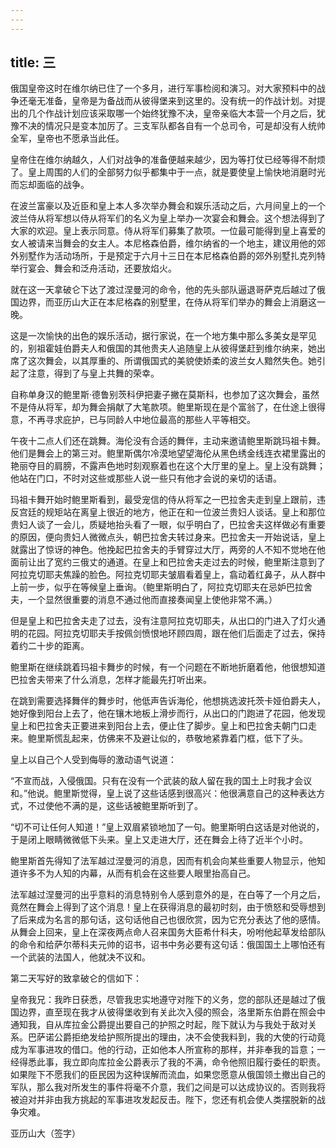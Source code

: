 ```yaml
---
---
---
```

title: 三
---



俄国皇帝这时在维尔纳已住了一个多月，进行军事检阅和演习。对大家预料中的战争还毫无准备，皇帝是为备战而从彼得堡来到这里的。没有统一的作战计划。对提出的几个作战计划应该采取哪一个始终犹豫不决，皇帝亲临大本营一个月之后，犹豫不决的情况只是变本加厉了。三支军队都各自有一个总司令，可是却没有人统帅全军，皇帝也不愿承当此任。

皇帝住在维尔纳越久，人们对战争的准备便越来越少，因为等打仗已经等得不耐烦了。皇上周围的人们的全部努力似乎都集中于一点，就是要使皇上愉快地消磨时光而忘却面临的战争。

在波兰富豪以及近臣和皇上本人多次举办舞会和娱乐活动之后，六月间皇上的一个波兰侍从将军想以侍从将军们的名义为皇上举办一次宴会和舞会。这个想法得到了大家的欢迎。皇上表示同意。侍从将军们募集了款项。一位最可能得到皇上喜爱的女人被请来当舞会的女主人。本尼格森伯爵，维尔纳省的一个地主，建议用他的郊外别墅作为活动场所，于是预定于六月十三日在本尼格森伯爵的郊外别墅扎克列特举行宴会、舞会和泛舟活动，还要放焰火。

就在这一天拿破仑下达了渡过涅曼河的命令，他的先头部队逼退哥萨克后越过了俄国边界，而亚历山大正在本尼格森的别墅里，在侍从将军们举办的舞会上消磨这一晚。

这是一次愉快的出色的娱乐活动，据行家说，在一个地方集中那么多美女是罕见的，别祖霍娃伯爵夫人和俄国的其他贵夫人追随皇上从彼得堡赶到维尔纳来，她出席了这次舞会，以其厚重的、所谓俄国式的美貌使娇柔的波兰女人黯然失色。她引起了注意，得到了与皇上共舞的荣幸。

自称单身汉的鲍里斯·德鲁别茨科伊把妻子撇在莫斯科，也参加了这次舞会，虽然不是侍从将军，却为舞会捐献了大笔款项。鲍里斯现在是个富翁了，在仕途上很得意，不再寻求庇护，已与同龄人中地位最高的那些人平等相交。

午夜十二点人们还在跳舞。海伦没有合适的舞伴，主动来邀请鲍里斯跳玛祖卡舞。他们是舞会上的第三对。鲍里斯偶尔冷漠地望望海伦从黑色绣金线连衣裙里露出的艳丽夺目的肩膀，不露声色地时刻观察着也在这个大厅里的皇上。皇上没有跳舞；他站在门口，不时对这些或那些人说一些只有他才会说的亲切的话语。

玛祖卡舞开始时鲍里斯看到，最受宠信的侍从将军之一巴拉舍夫走到皇上跟前，违反宫廷的规矩站在离皇上很近的地方，他正在和一位波兰贵妇人谈话。皇上和那位贵妇人谈了一会儿，质疑地抬头看了一眼，似乎明白了，巴拉舍夫这样做必有重要的原因，便向贵妇人微微点头，朝巴拉舍夫转过身来。巴拉舍夫一开始说话，皇上就露出了惊讶的神色。他挽起巴拉舍夫的手臂穿过大厅，两旁的人不知不觉地在他面前让出了宽约三俄丈的通道。在皇上和巴拉舍夫走过去的时候，鲍里斯注意到了阿拉克切耶夫焦躁的脸色。阿拉克切耶夫皱眉看着皇上，翕动着红鼻子，从人群中上前一步，似乎在等候皇上垂询。（鲍里斯明白了，阿拉克切耶夫在忌妒巴拉舍夫，一个显然很重要的消息不通过他而直接奏闻皇上使他非常不满。）

但是皇上和巴拉舍夫走了过去，没有注意阿拉克切耶夫，从出口的门进入了灯火通明的花园。阿拉克切耶夫手按佩剑愤恨地环顾四周，跟在他们后面走了过去，保持着约二十步的距离。

鲍里斯在继续跳着玛祖卡舞步的时候，有一个问题在不断地折磨着他，他很想知道巴拉舍夫带来了什么消息，怎样才能最先打听出来。

在跳到需要选择舞伴的舞步时，他低声告诉海伦，他想挑选波托茨卡娅伯爵夫人，她好像到阳台上去了，他在镶木地板上滑步而行，从出口的门跑进了花园，他发现皇上和巴拉舍夫正要进来到阳台上去，便止住了脚步。皇上和巴拉舍夫朝门口走来。鲍里斯慌乱起来，仿佛来不及避让似的，恭敬地紧靠着门框，低下了头。

皇上以自己个人受到侮辱的激动语气说道：

“不宣而战，入侵俄国。只有在没有一个武装的敌人留在我的国土上时我才会议和。”他说。鲍里斯觉得，皇上说了这些话感到很高兴：他很满意自己的这种表达方式，不过使他不满的是，这些话被鲍里斯听到了。

“切不可让任何人知道！”皇上双眉紧锁地加了一句。鲍里斯明白这话是对他说的，于是闭上眼睛微微低下头来。皇上又走进大厅，还在舞会上待了近半个小时。

鲍里斯首先得知了法军越过涅曼河的消息，因而有机会向某些重要人物显示，他知道许多不为人知的内幕，从而有机会在这些要人眼里抬高自己。

法军越过涅曼河的出乎意料的消息特别令人感到意外的是，在白等了一个月之后，竟然在舞会上得到了这个消息！皇上在获得消息的最初时刻，由于愤怒和受辱想到了后来成为名言的那句话，这句话他自己也很欣赏，因为它充分表达了他的感情。从舞会上回来，皇上在深夜两点命人召来国务大臣希什科夫，吩咐他起草发给部队的命令和给萨尔蒂科夫元帅的诏书，诏书中务必要有这句话：俄国国土上哪怕还有一个武装的法国人，他就决不议和。

第二天写好的致拿破仑的信如下：

皇帝我兄：我昨日获悉，尽管我忠实地遵守对陛下的义务，您的部队还是越过了俄国边界，直至现在我才从彼得堡收到有关此次入侵的照会，洛里斯东伯爵在照会中通知我，自从库拉金公爵提出要自己的护照之时起，陛下就认为与我处于敌对关系。巴萨诺公爵拒绝发给护照所提出的理由，决不会使我料到，我的大使的行动竟成为军事进攻的借口。他的行动，正如他本人所宣称的那样，并非奉我的旨意；一经得悉此事，我立即向库拉金公爵表示了我的不满，命令他照旧履行委任的职责。如果陛下不愿我们的臣民因为这种误解而流血，如果您愿意从俄国领土撤出自己的军队，那么我对所发生的事件将毫不介意，我们之间是可以达成协议的。否则我将被迫对并非由我方挑起的军事进攻发起反击。陛下，您还有机会使人类摆脱新的战争灾难。

亚历山大（签字）